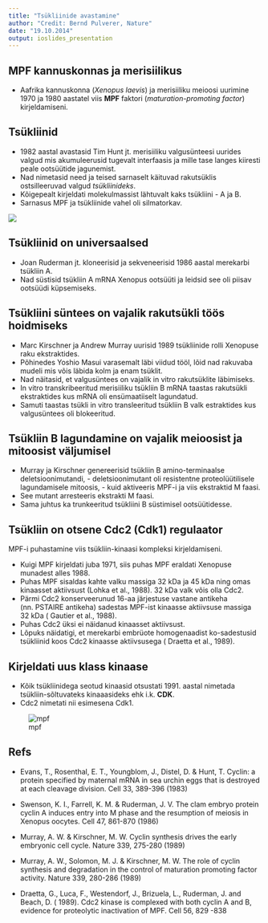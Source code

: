 ```yaml
---
title: "Tsükliinide avastamine"
author: "Credit: Bernd Pulverer, Nature"
date: "19.10.2014"
output: ioslides_presentation
---
```


## MPF kannuskonnas ja merisiilikus

- Aafrika kannuskonna (*Xenopus laevis*) ja merisiiliku meioosi uurimine 1970 ja 1980 aastatel viis **MPF** faktori (*maturation-promoting factor*) kirjeldamiseni.

## Tsükliinid

- 1982 aastal avastasid Tim Hunt jt. merisiiliku valgusünteesi uurides valgud mis akumuleerusid tugevalt interfaasis ja mille tase langes kiiresti peale ootsüütide jagunemist. 
- Nad nimetasid need ja teised sarnaselt käituvad rakutsüklis ostsilleeruvad valgud *tsükliinideks*.
- Kõigepealt kirjeldati molekulmassist lähtuvalt kaks tsükliini - A ja B. 
- Sarnasus MPF ja tsükliinide vahel oli silmatorkav.

![](http://ars.els-cdn.com/content/image/1-s2.0-S009286740800888X-gr1.jpg)

## Tsükliinid on universaalsed
 
- Joan Ruderman jt. kloneerisid ja sekveneerisid 1986 aastal merekarbi tsükliin A.
- Nad süstisid tsükliin A mRNA Xenopus ootsüüti ja leidsid see oli piisav ootsüüdi küpsemiseks.

## Tsükliini süntees on vajalik rakutsükli töös hoidmiseks

- Marc Kirschner ja Andrew Murray uurisid 1989 tsükliinide rolli Xenopuse raku ekstraktides. 
- Põhinedes Yoshio Masui varasemalt läbi viidud tööl, lõid nad rakuvaba mudeli mis võis läbida kolm ja enam tsüklit.
- Nad näitasid, et valgusüntees on vajalik in vitro rakutsüklite läbimiseks.
- In vitro transkribeeritud merisiiliku tsükliin B mRNA taastas rakutsükli ekstraktides kus mRNA oli ensümaatiiselt lagundatud.
- Samuti taastas tsükli in vitro transleeritud tsükliin B valk estraktides kus valgusüntees oli blokeeritud. 

## Tsükliin B lagundamine on vajalik meioosist ja mitoosist väljumisel

- Murray ja Kirschner genereerisid tsükliin B amino-terminaalse deletsioonimutandi,
      - deletsioonimutant oli resistentne proteolüütilisele lagundamisele mitoosis, 
      - kuid aktiveeris MPF-i ja viis ekstraktid M faasi. 
- See mutant arresteeris ekstrakti M faasi. 
- Sama juhtus ka trunkeeritud tsükliini B süstimisel ootsüütidesse. 

## Tsükliin on otsene Cdc2 (Cdk1) regulaator

MPF-i puhastamine viis tsükliin-kinaasi kompleksi kirjeldamiseni.

- Kuigi MPF kirjeldati juba 1971, siis puhas MPF eraldati Xenopuse munadest alles 1988.
- Puhas MPF sisaldas kahte valku massiga 32 kDa ja 45 kDa ning omas kinaasset aktiivsust (Lohka et al., 1988). 32 kDa valk võis olla Cdc2.
- Pärmi Cdc2 konserveerunud 16-aa järjestuse vastane antikeha (nn. PSTAIRE antikeha) sadestas MPF-ist kinaasse aktiivsuse massiga 32 kDa ( Gautier et al., 1988).
- Puhas Cdc2 üksi ei näidanud kinaasset aktiivsust.
- Lõpuks näidatigi, et merekarbi embrüote homogenaadist ko-sadestusid tsükliinid koos Cdc2 kinaasse aktiivsusega ( Draetta et al., 1989).


## Kirjeldati uus klass kinaase

- Kõik tsükliinidega seotud kinaasid otsustati 1991. aastal nimetada tsükliin-sõltuvateks kinaaasideks ehk i.k. **CDK**. 
- Cdc2 nimetati nii esimesena Cdk1.

![mpf](http://ars.els-cdn.com/content/image/1-s2.0-S009286740800888X-gr2.jpg)

## Refs

- Evans, T., Rosenthal, E. T., Youngblom, J., Distel, D. & Hunt, T. Cyclin: a protein specified by maternal mRNA in sea urchin eggs that is destroyed at each cleavage division. Cell 33, 389-396 (1983)

- Swenson, K. I., Farrell, K. M. & Ruderman, J. V. The clam embryo protein cyclin A induces entry into M phase and the resumption of meiosis in Xenopus oocytes. Cell 47, 861-870 (1986)

- Murray, A. W. & Kirschner, M. W. Cyclin synthesis drives the early embryonic cell cycle. Nature 339, 275-280 (1989)

- Murray, A. W., Solomon, M. J. & Kirschner, M. W. The role of cyclin synthesis and degradation in the control of maturation promoting factor activity. Nature 339, 280-286 (1989)

- Draetta, G., Luca, F., Westendorf, J., Brizuela, L., Ruderman, J. and Beach, D. ( 1989). Cdc2 kinase is complexed with both cyclin A and B, evidence for proteolytic inactivation of MPF. Cell 56, 829 -838
